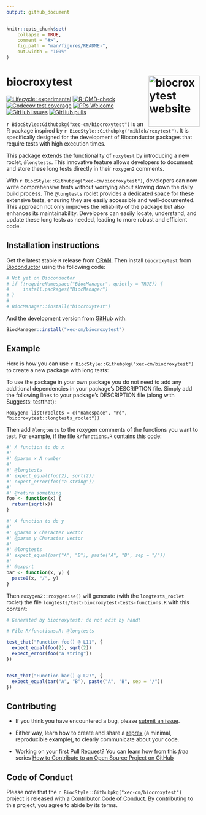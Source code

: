 ```yaml
---
output: github_document
---
```


<!-- README.md is generated from README.Rmd. Please edit that file -->

```r
knitr::opts_chunk$set(
    collapse = TRUE,
    comment = "#>",
    fig.path = "man/figures/README-",
    out.width = "100%"
)
```

# biocroxytest <a href="https://xec-cm.github.io/biocroxytest/"><img src="man/figures/logo.png" align="right" height="133" alt="biocroxytest website" /></a>

<!-- badges: start -->
[![Lifecycle: experimental](https://img.shields.io/badge/lifecycle-experimental-orange.svg)](https://lifecycle.r-lib.org/articles/stages.html#experimental)
[![R-CMD-check](https://github.com/xec-cm/biocroxytest/workflows/R-CMD-check-bioc/badge.svg)](https://github.com/xec-cm/biocroxytest/actions)
[![Codecov test coverage](https://codecov.io/gh/xec-cm/biocroxytest/branch/devel/graph/badge.svg)](https://app.codecov.io/gh/xec-cm/biocroxytest?branch=devel)
[![PRs Welcome](https://img.shields.io/badge/PRs-welcome-brightgreen.svg?style=flat-square)](https://makeapullrequest.com)
[![GitHub issues](https://img.shields.io/github/issues/xec-cm/biocroxytest)](https://github.com/xec-cm/biocroxytest/issues)
[![GitHub pulls](https://img.shields.io/github/issues-pr/xec-cm/biocroxytest)](https://github.com/xec-cm/biocroxytest/pulls)
<!-- badges: end -->

`r BiocStyle::Githubpkg("xec-cm/biocroxytest")` is an R package inspired by 
`r BiocStyle::Githubpkg("mikldk/roxytest")`. It is specifically designed for 
the development of Bioconductor packages that require tests with high execution 
times. 

This package extends the functionality of `roxytest` by introducing a new 
roclet, `@longtests`. This innovative feature allows developers to document and 
store these long tests directly in their `roxygen2` comments. 

With `r BiocStyle::Githubpkg("xec-cm/biocroxytest")`, developers can now write 
comprehensive tests without worrying about slowing down the daily build process. 
The `@longtests` roclet provides a dedicated space for these extensive tests, 
ensuring they are easily accessible and well-documented. This approach not only 
improves the reliability of the package but also enhances its maintainability. 
Developers can easily locate, understand, and update these long tests as needed,
leading to more robust and efficient code.

## Installation instructions

Get the latest stable `R` release from [CRAN](http://cran.r-project.org/). Then 
install `biocroxytest` from [Bioconductor](http://bioconductor.org/) using the 
following code:

```r
# Not yet on Bioconductor
# if (!requireNamespace("BiocManager", quietly = TRUE)) {
#     install.packages("BiocManager")
# }
# 
# BiocManager::install("biocroxytest")
```

And the development version from [GitHub](https://github.com/xec-cm/biocroxytest) with:

```r
BiocManager::install("xec-cm/biocroxytest")
```

## Example

Here is how you can use `r BiocStyle::Githubpkg("xec-cm/biocroxytest")` to 
create a new package with long tests:

To use the package in your own package you do not need to add any additional 
dependencies in your package’s DESCRIPTION file. Simply add the following lines 
to your package’s DESCRIPTION file (along with Suggests: testthat):

```
Roxygen: list(roclets = c("namespace", "rd", "biocroxytest::longtests_roclet"))
```

Then add `@longtests` to the roxygen comments of the functions you want to test. 
For example, if the file `R/functions.R` contains this code:

```r
#' A function to do x
#' 
#' @param x A number
#' 
#' @longtests 
#' expect_equal(foo(2), sqrt(2))
#' expect_error(foo("a string"))
#' 
#' @return something
foo <- function(x) {
  return(sqrt(x))
}

#' A function to do y
#' 
#' @param x Character vector
#' @param y Character vector
#' 
#' @longtests 
#' expect_equal(bar("A", "B"), paste("A", "B", sep = "/"))
#' 
#' @export
bar <- function(x, y) {
  paste0(x, "/", y)
}
```

Then `roxygen2::roxygenise()` will generate (with the `longtests_roclet` roclet) 
the file `longtests/test-biocroxytest-tests-functions.R` with this content:

```r
# Generated by biocroxytest: do not edit by hand!

# File R/functions.R: @longtests

test_that("Function foo() @ L11", {
  expect_equal(foo(2), sqrt(2))
  expect_error(foo("a string"))
})


test_that("Function bar() @ L27", {
  expect_equal(bar("A", "B"), paste("A", "B", sep = "/"))
})
```

## Contributing

- If you think you have encountered a bug, please [submit an issue](https://github.com/xec-cm/biocroxytest/issues).

- Either way, learn how to create and share a [reprex](https://reprex.tidyverse.org/articles/articles/learn-reprex.html) (a minimal, reproducible example), to clearly communicate about your code.

- Working on your first Pull Request? You can learn how from this *free* series [How to Contribute to an Open Source Project on GitHub](https://kcd.im/pull-request)

## Code of Conduct

Please note that the `r BiocStyle::Githubpkg("xec-cm/biocroxytest")` project is 
released with a [Contributor Code of Conduct](http://bioconductor.org/about/code-of-conduct/). 
By contributing to this project, you agree to abide by its terms.
